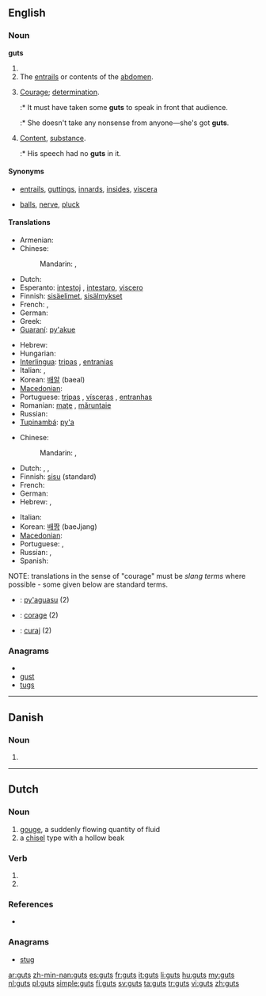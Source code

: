 {{also|Guts}}
==English==
{{wikipedia}}

===Noun===
'''guts'''

# {{plural of|[[gut]]}}
# The [[entrails]] or contents of the [[abdomen]].
# {{slang}} [[courage|Courage]]; [[determination]].
#:* It must have taken some '''guts''' to speak in front that audience.
#:* She doesn't take any nonsense from anyone&mdash;she's got '''guts'''.
# {{slang}} [[content|Content]], [[substance]].
#:* His speech had no '''guts''' in it.

====Synonyms====
* {{sense|entrails}} [[entrails]], [[guttings]], [[innards]], [[insides]], [[viscera]]
* {{sense|courage}} [[balls]], [[nerve]], [[pluck]]

====Translations====
{{trans-top|entrails}}
* Armenian: {{t-|hy|փորոտիք|tr=p'orotik'}}
* Chinese:
*: Mandarin: {{t|cmn|內臟|sc=Hani}}, {{t|cmn|内脏|tr=nèizàng|sc=Hani}}
* Dutch: {{t+|nl|ingewanden|n|p}}
* Esperanto: [[intestoj]] {{p}}, [[intestaro]], [[viscero]]
* Finnish: [[sisäelimet]], [[sisälmykset]]
* French: {{t+|fr|entrailles|f|p}}, {{t+|fr|tripes|f|p}}
* German: {{t+|de|Eingeweide|n|p}}
* Greek: {{t-|el|έντερα|n|p|tr=éntera}}
* [[Guaraní]]: [[py'akue]]
{{trans-mid}}
* Hebrew: {{t+|he|מעיים|m|p}}
* Hungarian: {{t+|hu|bél}}
* [[Interlingua]]: [[tripas]] {{f|p}}, [[entranias]] {{f|p}}
* Italian: {{t+|it|interiora|f|p}}, {{t-|it|viscere|f|p}}
* Korean: [[배알]] (baeal)
* [[Macedonian]]: {{t-|mk|црева|n|p|tr=créva}}
* Portuguese: [[tripas]] {{f|p}}, [[vísceras]] {{f|p}}, [[entranhas]] {{f|p}}
* Romanian: [[maţe]] {{n|p}}, [[măruntaie]] {{m|p}}
* Russian: {{t+|ru|кишки}}
* [[Tupinambá]]: [[py'a]]
{{trans-bottom}}

<!--Note: The translations in this table should be SLANG TERMS, where these exist-->
{{trans-top|courage (slang)}}
* Chinese:
*: Mandarin: {{t-|cmn|有種|sc=Hani}}, {{t-|cmn|有种|tr=yǒuzhǒng|sc=Hani}}
* Dutch: {{t+|nl|ballen}}, {{t-|nl|kloten}}, {{t+|nl|lef|n}}
* Finnish: [[sisu]] (standard)
* French: {{t+|fr|culot}}
* German: {{t+|de|Frechheit}}
* Hebrew: {{t-|he|ביצים|m|p}}, {{t+|he|אומץ|m}}
{{trans-mid}}
* Italian: {{t+|it|fegato|m}}
* Korean: [[배짱]] (baeJjang)
* [[Macedonian]]: {{t|mk|мадиња|n|p|tr=mádinja}}
* Portuguese: {{t+|pt|fígado|m}}, {{t+|pt|estômago|m}}
* Russian: {{t+|ru|храбрость|f}}, {{t+|ru|сила воли|f}}
* Spanish: {{t-|es|huevos|m|p}}
{{trans-bottom}}

{{checktrans-top}}
NOTE: translations in the sense of "courage" must be ''slang terms'' where possible - some given below are standard terms.

* {{ttbc|gn}}: [[py'aguasu]] (2)
* {{ttbc|Interlingua}}: [[corage]] (2)
* {{ttbc|ro}}: [[curaj]] (2)
{{trans-bottom}}

===Anagrams===
* {{alphagram|gstu}}
* [[gust#English|gust]]
* [[tugs#English|tugs]]

----

==Danish==

===Noun===
{{infl|da|noun form|g=c}}

# {{form of|genitive singular indefinite|gut|lang=da}}

----

==Dutch==

===Noun===
{{nl-noun|g=c}}

# [[gouge]], a suddenly flowing quantity of fluid
# a [[chisel]] type with a hollow beak

===Verb===
{{infl|nl}}

# {{nl-verb-form|p=1|n=sg|t=pres|m=ind|gutsen}}
# {{nl-verb-form|m=imp|gutsen}}

===References===
* {{R:Koenen}}

===Anagrams===
* [[stug#Dutch|stug]]

[[ar:guts]]
[[zh-min-nan:guts]]
[[es:guts]]
[[fr:guts]]
[[it:guts]]
[[li:guts]]
[[hu:guts]]
[[my:guts]]
[[nl:guts]]
[[pl:guts]]
[[simple:guts]]
[[fi:guts]]
[[sv:guts]]
[[ta:guts]]
[[tr:guts]]
[[vi:guts]]
[[zh:guts]]